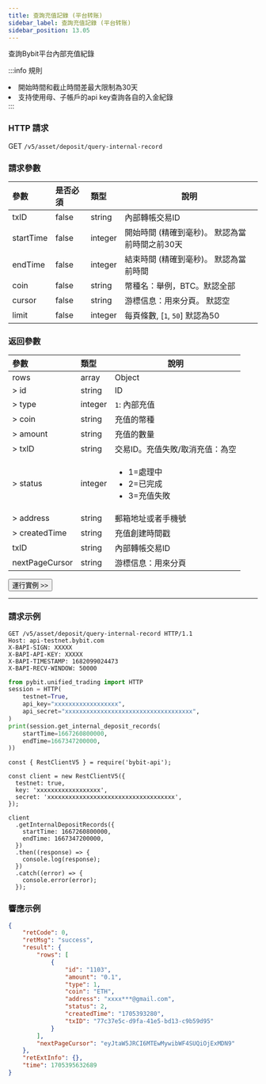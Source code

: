 ```yaml
---
title: 查詢充值記錄 (平台转账)
sidebar_label: 查詢充值記錄 (平台转账)
sidebar_position: 13.05
---
```

查詢Bybit平台內部充值紀錄

:::info 規則
<li>開始時間和截止時間差最大限制為30天</li>
<li>支持使用母、子帳戶的api key查詢各自的入金紀錄</li>
:::

### HTTP 請求
GET `/v5/asset/deposit/query-internal-record`

### 請求參數
| 參數 | 是否必須 | 類型 | 說明|
|:----- |:-------|:-----|------ |
|txID |false |string |內部轉帳交易ID |
|startTime |false |integer |開始時間 (精確到毫秒)。 默認為當前時間之前30天 |
|endTime |false |integer |結束時間 (精確到毫秒)。 默認為當前時間 |
|coin |false |string |幣種名：舉例，BTC。默認全部 |
|cursor |false |string |游標信息：用來分頁。 默認空|
|limit |false |integer |每頁條數, [`1`, `50`] 默認為50|

### 返回參數
| 參數 | 類型 | 說明|
|:----- |:-----|----- |
|rows|array |Object|
|> id|string|ID|
|> type|integer|`1`: 內部充值|
|> coin|string |充值的幣種 |
|> amount|string|充值的數量|
|> txID|string|交易ID。充值失敗/取消充值：為空|
|> status|integer|<ul><li>1=處理中</li><li>2=已完成</li><li>3=充值失敗</li></ul>|
|> address|string|郵箱地址或者手機號|
|> createdTime|string|充值創建時間戳|
|txID |string |內部轉帳交易ID |
|nextPageCursor|string|游標信息：用來分頁|

<a href="/api-explorer/v5/asset/internal-deposit-record"><Button>運行實例 >></Button></a>

---

### 請求示例

<Tabs groupId="programming-languages">
<TabItem value="http" label="HTTP">

```http
GET /v5/asset/deposit/query-internal-record HTTP/1.1
Host: api-testnet.bybit.com
X-BAPI-SIGN: XXXXX
X-BAPI-API-KEY: XXXXX
X-BAPI-TIMESTAMP: 1682099024473
X-BAPI-RECV-WINDOW: 50000
```

</TabItem>
<TabItem value="python" label="Python">

```python
from pybit.unified_trading import HTTP
session = HTTP(
    testnet=True,
    api_key="xxxxxxxxxxxxxxxxxx",
    api_secret="xxxxxxxxxxxxxxxxxxxxxxxxxxxxxxxxxxxx",
)
print(session.get_internal_deposit_records(
    startTime=1667260800000,
    endTime=1667347200000,
))
```

</TabItem>

<TabItem value="Node" label="Node.js">

```n4js
const { RestClientV5 } = require('bybit-api');

const client = new RestClientV5({
  testnet: true,
  key: 'xxxxxxxxxxxxxxxxxx',
  secret: 'xxxxxxxxxxxxxxxxxxxxxxxxxxxxxxxxxxxx',
});

client
  .getInternalDepositRecords({
    startTime: 1667260800000,
    endTime: 1667347200000,
  })
  .then((response) => {
    console.log(response);
  })
  .catch((error) => {
    console.error(error);
  });
```

</TabItem>
</Tabs>

### 響應示例

```json
{
    "retCode": 0,
    "retMsg": "success",
    "result": {
        "rows": [
            {
                "id": "1103",
                "amount": "0.1",
                "type": 1,
                "coin": "ETH",
                "address": "xxxx***@gmail.com",
                "status": 2,
                "createdTime": "1705393280",
                "txID": "77c37e5c-d9fa-41e5-bd13-c9b59d95"
            }
        ],
        "nextPageCursor": "eyJtaW5JRCI6MTEwMywibWF4SUQiOjExMDN9"
    },
    "retExtInfo": {},
    "time": 1705395632689
}
```
